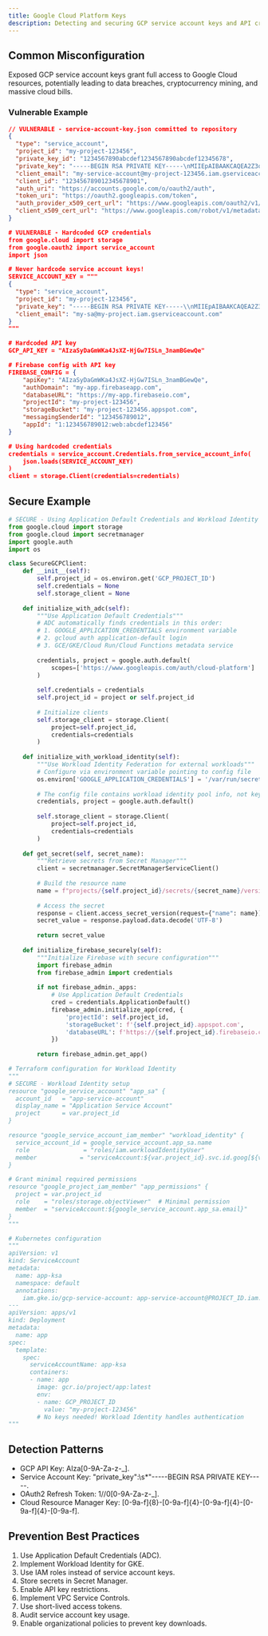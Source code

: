 ```yaml
---
title: Google Cloud Platform Keys
description: Detecting and securing GCP service account keys and API credentials
---
```


## Common Misconfiguration

Exposed GCP service account keys grant full access to Google Cloud resources, potentially leading to data breaches, cryptocurrency mining, and massive cloud bills.

### Vulnerable Example

```json
// VULNERABLE - service-account-key.json committed to repository
{
  "type": "service_account",
  "project_id": "my-project-123456",
  "private_key_id": "1234567890abcdef1234567890abcdef12345678",
  "private_key": "-----BEGIN RSA PRIVATE KEY-----\nMIIEpAIBAAKCAQEA2Z3qX2BTLS7ZAAAA...\n-----END RSA PRIVATE KEY-----\n",
  "client_email": "my-service-account@my-project-123456.iam.gserviceaccount.com",
  "client_id": "123456789012345678901",
  "auth_uri": "https://accounts.google.com/o/oauth2/auth",
  "token_uri": "https://oauth2.googleapis.com/token",
  "auth_provider_x509_cert_url": "https://www.googleapis.com/oauth2/v1/certs",
  "client_x509_cert_url": "https://www.googleapis.com/robot/v1/metadata/x509/my-service-account%40my-project-123456.iam.gserviceaccount.com"
}
```

```json
# VULNERABLE - Hardcoded GCP credentials
from google.cloud import storage
from google.oauth2 import service_account
import json

# Never hardcode service account keys!
SERVICE_ACCOUNT_KEY = """
{
  "type": "service_account",
  "project_id": "my-project-123456",
  "private_key": "-----BEGIN RSA PRIVATE KEY-----\\nMIIEpAIBAAKCAQEA2Z3qX2BTLS7ZAAAA...\\n-----END RSA PRIVATE KEY-----\\n",
  "client_email": "my-sa@my-project.iam.gserviceaccount.com"
}
"""

# Hardcoded API key
GCP_API_KEY = "AIzaSyDaGmWKa4JsXZ-HjGw7ISLn_3namBGewQe"

# Firebase config with API key
FIREBASE_CONFIG = {
    "apiKey": "AIzaSyDaGmWKa4JsXZ-HjGw7ISLn_3namBGewQe",
    "authDomain": "my-app.firebaseapp.com",
    "databaseURL": "https://my-app.firebaseio.com",
    "projectId": "my-project-123456",
    "storageBucket": "my-project-123456.appspot.com",
    "messagingSenderId": "123456789012",
    "appId": "1:123456789012:web:abcdef123456"
}

# Using hardcoded credentials
credentials = service_account.Credentials.from_service_account_info(
    json.loads(SERVICE_ACCOUNT_KEY)
)
client = storage.Client(credentials=credentials)
```

## Secure Example

```python
# SECURE - Using Application Default Credentials and Workload Identity
from google.cloud import storage
from google.cloud import secretmanager
import google.auth
import os

class SecureGCPClient:
    def __init__(self):
        self.project_id = os.environ.get('GCP_PROJECT_ID')
        self.credentials = None
        self.storage_client = None
        
    def initialize_with_adc(self):
        """Use Application Default Credentials"""
        # ADC automatically finds credentials in this order:
        # 1. GOOGLE_APPLICATION_CREDENTIALS environment variable
        # 2. gcloud auth application-default login
        # 3. GCE/GKE/Cloud Run/Cloud Functions metadata service
        
        credentials, project = google.auth.default(
            scopes=['https://www.googleapis.com/auth/cloud-platform']
        )
        
        self.credentials = credentials
        self.project_id = project or self.project_id
        
        # Initialize clients
        self.storage_client = storage.Client(
            project=self.project_id,
            credentials=credentials
        )
        
    def initialize_with_workload_identity(self):
        """Use Workload Identity Federation for external workloads"""
        # Configure via environment variable pointing to config file
        os.environ['GOOGLE_APPLICATION_CREDENTIALS'] = '/var/run/secrets/gcp/key.json'
        
        # The config file contains workload identity pool info, not keys
        credentials, project = google.auth.default()
        
        self.storage_client = storage.Client(
            project=self.project_id,
            credentials=credentials
        )
    
    def get_secret(self, secret_name):
        """Retrieve secrets from Secret Manager"""
        client = secretmanager.SecretManagerServiceClient()
        
        # Build the resource name
        name = f"projects/{self.project_id}/secrets/{secret_name}/versions/latest"
        
        # Access the secret
        response = client.access_secret_version(request={"name": name})
        secret_value = response.payload.data.decode('UTF-8')
        
        return secret_value
    
    def initialize_firebase_securely(self):
        """Initialize Firebase with secure configuration"""
        import firebase_admin
        from firebase_admin import credentials
        
        if not firebase_admin._apps:
            # Use Application Default Credentials
            cred = credentials.ApplicationDefault()
            firebase_admin.initialize_app(cred, {
                'projectId': self.project_id,
                'storageBucket': f'{self.project_id}.appspot.com',
                'databaseURL': f'https://{self.project_id}.firebaseio.com'
            })
        
        return firebase_admin.get_app()

# Terraform configuration for Workload Identity
"""
# SECURE - Workload Identity setup
resource "google_service_account" "app_sa" {
  account_id   = "app-service-account"
  display_name = "Application Service Account"
  project      = var.project_id
}

resource "google_service_account_iam_member" "workload_identity" {
  service_account_id = google_service_account.app_sa.name
  role               = "roles/iam.workloadIdentityUser"
  member            = "serviceAccount:${var.project_id}.svc.id.goog[${var.namespace}/${var.ksa_name}]"
}

# Grant minimal required permissions
resource "google_project_iam_member" "app_permissions" {
  project = var.project_id
  role    = "roles/storage.objectViewer"  # Minimal permission
  member  = "serviceAccount:${google_service_account.app_sa.email}"
}
"""

# Kubernetes configuration
"""
apiVersion: v1
kind: ServiceAccount
metadata:
  name: app-ksa
  namespace: default
  annotations:
    iam.gke.io/gcp-service-account: app-service-account@PROJECT_ID.iam.gserviceaccount.com
---
apiVersion: apps/v1
kind: Deployment
metadata:
  name: app
spec:
  template:
    spec:
      serviceAccountName: app-ksa
      containers:
      - name: app
        image: gcr.io/project/app:latest
        env:
        - name: GCP_PROJECT_ID
          value: "my-project-123456"
        # No keys needed! Workload Identity handles authentication
"""
```

## Detection Patterns

  * GCP API Key: AIza[0-9A-Za-z-_].
  * Service Account Key: "private_key":\s*"-----BEGIN RSA PRIVATE KEY-----.
  * OAuth2 Refresh Token: 1//0[0-9A-Za-z-_].
  * Cloud Resource Manager Key: [0-9a-f]{8}-[0-9a-f]{4}-[0-9a-f]{4}-[0-9a-f]{4}-[0-9a-f].

## Prevention Best Practices

  1. Use Application Default Credentials (ADC).
  2. Implement Workload Identity for GKE.
  3. Use IAM roles instead of service account keys.
  4. Store secrets in Secret Manager.
  5. Enable API key restrictions.
  6. Implement VPC Service Controls.
  7. Use short-lived access tokens.
  8. Audit service account key usage.
  9. Enable organizational policies to prevent key downloads.